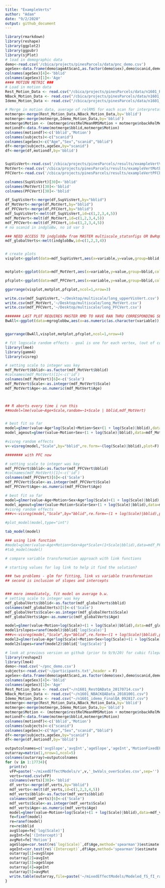 ```yaml
---
title: "ExampleVerts"
author: "Adam"
date: "9/2/2020"
output: github_document
---
```


```r
library(rmarkdown)
library(reshape)
library(ggplot2)
library(ggpubr)
library(sjPlot)
# load in demographic data
demo<-read.csv('/cbica/projects/pinesParcels/data/pnc_demo.csv')
ageSex<-data.frame(demo$ageAtScan1,as.factor(demo$sex),demo$scanid,demo$bblid)
colnames(ageSex)[4]<-'bblid'
colnames(ageSex)[1]<-'Age'
#### MOTION METRIC ###
# Load in motion data
Rest_Motion_Data <- read.csv("/cbica/projects/pinesParcels/data/n1601_RestQAData_20170714.csv")
NBack_Motion_Data <- read.csv("/cbica/projects/pinesParcels/data/n1601_NBACKQAData_20181001.csv")
Idemo_Motion_Data <- read.csv("/cbica/projects/pinesParcels/data/n1601_idemo_FinalQA_092817.csv")

# Merge in motion data, average of relRMS for each scan for interpretation
motmerge<-merge(Rest_Motion_Data,NBack_Motion_Data,by='bblid')
motmerge<-merge(motmerge,Idemo_Motion_Data,by='bblid')
motmerge$Motion <- (motmerge$restRelMeanRMSMotion + motmerge$nbackRelMeanRMSMotion + motmerge$idemoRelMeanRMSMotion)/3;
motiondf<-data.frame(motmerge$bblid,motmerge$Motion)
colnames(motiondf)<-c('bblid','Motion')
colnames(subjects)<-c("scanid")
colnames(ageSex)<-c("Age","Sex","scanid","bblid")
df<-merge(subjects,ageSex,by="scanid")
df<-merge(df,motiondf,by='bblid')


SupVisVert<-read.csv('/cbica/projects/pinesParcels/results/exampleVertVisbw.csv')
MotVert<-read.csv('/cbica/projects/pinesParcels/results/exampleVertMotbw.csv')
PFCVert<-read.csv('/cbica/projects/pinesParcels/results/exampleVertPFCbw.csv')

colnames(SupVisVert)[30]<-'bblid'
colnames(MotVert)[30]<-'bblid'
colnames(PFCVert)[30]<-'bblid'

df_SupVisVert<-merge(df,SupVisVert,by="bblid")
df_MotVert<-merge(df,MotVert,by="bblid")
df_PFCVert<-merge(df,PFCVert,by="bblid")
mdf_SupVisVert<-melt(df_SupVisVert,id=c(1,2,3,4,5))
mdf_MotVert<-melt(df_MotVert,id=c(1,2,3,4,5))
mdf_PFCVert<-melt(df_PFCVert,id=c(1,2,3,4,5))
# no scanid in indgloBw, no id var 5

### NEED ACCESS TO indglobBw from MASTER multiscale_statsnfigs OR BwRqCent
mdf_globalVerts<-melt(indglobBw,id=c(1,2,3,4))


# create plots
visplot<-ggplot(data=mdf_SupVisVert,aes(x=variable,y=value,group=bblid,color=Age)) +geom_line(alpha = 0.3,size=1)+ scale_color_gradient2(low = "green", mid = 'green', high = "red") + theme_minimal()+labs(title="Avg B/w Con over scales - Single Vertex - Superior Visual Cortex")


motplot<-ggplot(data=mdf_MotVert,aes(x=variable,y=value,group=bblid,color=Age)) +geom_line(alpha = 0.3,size=1)+ scale_color_gradient2(low = "green", mid = 'green', high = "red") + theme_minimal()+labs(title="Avg B/w Con over scales - Single Vertex - Motor Cortex")

pfcplot<-ggplot(data=mdf_PFCVert,aes(x=variable,y=value,group=bblid,color=Age)) +geom_line(alpha = 0.3,size=1)+ scale_color_gradient2(low = "green", mid = 'green', high = "red") + theme_minimal()+labs(title="Avg B/w Con over scales - Single Vertex - PFC ")

ggarrange(visplot,motplot,pfcplot,ncol=1,nrow=3)

write.csv(mdf_SupVisVert,'~/Desktop/multiscale/long_upperVisVert.csv')
write.csv(mdf_MotVert,'~/Desktop/multiscale/long_MotVert.csv')
write.csv(mdf_PFCVert,'~/Desktop/multiscale/long_PFCVert.csv')

####### LAST PLOT REQUIRES MASTER RMD TO HAVE RAN THRU CORRESPONDING SECTION
BwAll<-ggplot(data=mgroglobbw,aes(x=as.numeric(as.character(variable)),y=value,group=bblid,color=Age)) +geom_line(alpha = 0.12)+scale_color_gradientn(colors=c("yellow","purple")) + theme_minimal(base_size = 28)+labs(title="M/S-Regressed Glob. Bw - Individ. Partitions") + scale_x_continuous(name ="# of Communitites",  breaks=seq(2, 30, 4))+ylab("Global Between")


ggarrange(BwAll,visplot,motplot,pfcplot,ncol=1,nrow=4)

```


```r
# fit logscale random effects - goal is one for each vertex, (out of community con ~ 1+logRE(scale)|subj)+Motion+Sex+s(age))
library(lme4)
library(gamm4)
library(visreg)

# setting scale to integer was key
mdf_MotVert$bblid<-as.factor(mdf_MotVert$bblid)
#colnames(mdf_MotVert)[1]<-c('id')
colnames(mdf_MotVert)[6]<-c('Scale')
mdf_MotVert$Scale<-as.integer(mdf_MotVert$Scale)
mdf_MotVert$Age<-as.numeric(mdf_MotVert$Age)



## R aborts every time i run this
##model=lme(value~Age+Scale,random=~1+Scale | bblid,mdf_MotVert)


# best fit so far
model=glmer(value~Age*log(Scale)+Motion+Sex+(1 + log(Scale)|bblid),data=mdf_MotVert)
model_ageout=glmer(value~Motion+Sex+(1 + log(Scale)|bblid),data=mdf_MotVert)

#visreg random effects
v<-visreg(model,"Scale",by="bblid",re.form=~(log(Scale)|bblid),plot=F)

######## with PFC now

# setting scale to integer was key
mdf_PFCVert$bblid<-as.factor(mdf_PFCVert$bblid)
#colnames(mdf_MotVert)[1]<-c('id')
colnames(mdf_PFCVert)[6]<-c('Scale')
mdf_PFCVert$Scale<-as.integer(mdf_PFCVert$Scale)
mdf_PFCVert$Age<-as.numeric(mdf_PFCVert$Age)

# best fit so far
model=glmer(value~Age+Motion+Sex+Age*log(Scale)+(1 + log(Scale)|bblid),data=mdf_PFCVert)
model_ageout=glmer(value~Motion+Scale+Sex+(1 + log(Scale)|bblid),data=mdf_PFCVert)
#visreg random effects
###v<-visreg(model,"Scale",by="bblid",re.form=~(1 + log(Scale)|bblid),plot=F)

#plot_model(model,type="int")

tab_model(model)

### using link function
#model=glmer(value~Age+Motion+Sex+Age*Scale+(1+Scale|bblid),data=mdf_PFCVert,family = gaussian(link = "log"))
#tab_model(model)

# compare variable transformation approach with link functions

# starting values for log link to help it find the solution?

### two problems - glm for fitting, link vs variable transformation
## second is inclusion of slopes and intercepts


### more immediately, fit model on average b.w.
# setting scale to integer was key
mdf_globalVerts$bblid<-as.factor(mdf_globalVerts$bblid)
colnames(mdf_globalVerts)[5]<-c('Scale')
mdf_globalVerts$Scale<-as.integer(mdf_globalVerts$Scale)
mdf_globalVerts$Age<-as.numeric(mdf_globalVerts$Age)

model=glmer(value~Motion+log(Scale)+(1 + log(Scale)|bblid),data=mdf_globalVerts)
model1rslopes=ranef(model)$bblid['log(Scale)']
###v<-visreg(model,"Scale",by="bblid",re.form=~(1 + log(Scale)|bblid),plot=F)
model2=glmer(value~Age*log(Scale)+Motion+Sex+log(Scale)+(1 + log(Scale)|bblid),data=mdf_globalVerts)
model2slopes=ranef(model2)$bblid['log(Scale)']
```

```r
# look at previous version on github (prior to 9/9/20) for cubic filepaths
library(reshape2)
library(lme4)
demo<-read.csv('~/pnc_demo.csv')
subjects<-read.csv('~/participants.txt',header = F)
ageSex<-data.frame(demo$ageAtScan1,as.factor(demo$sex),demo$scanid,demo$bblid)
colnames(ageSex)[4]<-'bblid'
colnames(ageSex)[1]<-'Age'
Rest_Motion_Data <- read.csv("~/n1601_RestQAData_20170714.csv")
NBack_Motion_Data <- read.csv("~/n1601_NBACKQAData_20181001.csv")
Idemo_Motion_Data <- read.csv("~/n1601_idemo_FinalQA_092817.csv")
motmerge<-merge(Rest_Motion_Data,NBack_Motion_Data,by='bblid')
motmerge<-merge(motmerge,Idemo_Motion_Data,by='bblid')
motmerge$Motion <- (motmerge$restRelMeanRMSMotion + motmerge$nbackRelMeanRMSMotion + motmerge$idemoRelMeanRMSMotion)/3;
motiondf<-data.frame(motmerge$bblid,motmerge$Motion)
colnames(motiondf)<-c('bblid','Motion')
colnames(subjects)<-c("scanid")
colnames(ageSex)<-c("Age","Sex","scanid","bblid")
df<-merge(subjects,ageSex,by="scanid")
df<-merge(df,motiondf,by='bblid')

outputcolnames=c('avgSlope','avgInt','ageSlope','ageInt','MotionFixedEF')
outarray=matrix(1,nrow=1,ncol=5)
colnames(outarray)=outputcolnames
for (v in 1:17734){
  print(v)
  vFP=paste('~/mixedEffectModels/v',v,'_bwVals_overScales.csv',sep='')
  verts=read.csv(vFP)
  colnames(verts)[30]<-'bblid'
  df_verts<-merge(df,verts,by="bblid")
  mdf_verts<-melt(df_verts,id=c(1,2,3,4,5))
  mdf_verts$bblid<-as.factor(mdf_verts$bblid)
  colnames(mdf_verts)[6]<-c('Scale')
  mdf_verts$Scale<-as.integer(mdf_verts$Scale)
  mdf_verts$Age<-as.numeric(mdf_verts$Age)
  model=glmer(value~Motion+log(Scale)+(1 + log(Scale)|bblid),data=mdf_verts)
  fe=fixef(model)
  re=ranef(model)
  re=re$bblid
  avgSlope=fe['log(Scale)']
  avgInt=fe['(Intercept)']
  avgMot=fe['Motion']
  ageSlope=cor.test(re$`log(Scale)`,df$Age,method='spearman')$estimate
  ageInt=cor.test(re$`(Intercept)`,df$Age,method='spearman')$estimate
  outarray[1]=avgSlope
  outarray[2]=avgInt
  outarray[3]=ageSlope
  outarray[4]=ageInt
  outarray[5]=avgMot
  write.table(outarray,file=paste('~/mixedEffectModels/Modeled_fS_fI_raS_raI_fM_v',v,'_bwVals_overScales.csv',sep=''),sep=',',row.names=F,quote=F)
}
```
